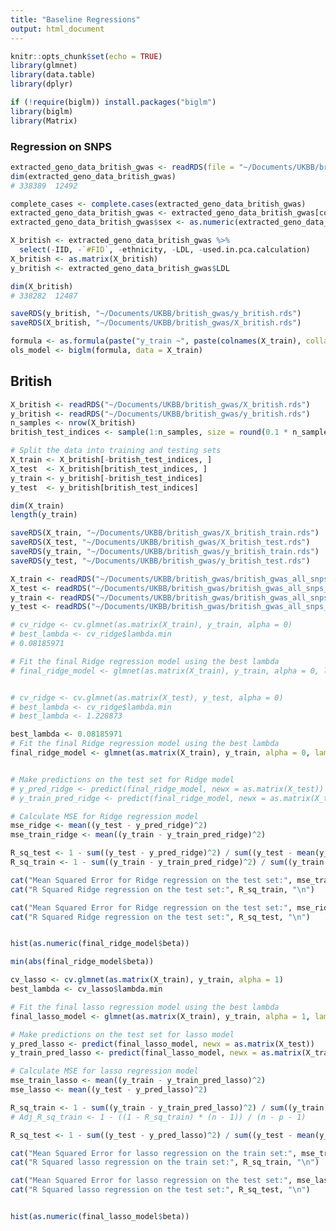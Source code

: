 ```yaml
---
title: "Baseline Regressions"
output: html_document
---
```


```r
knitr::opts_chunk$set(echo = TRUE)
library(glmnet)
library(data.table)
library(dplyr)

if (!require(biglm)) install.packages("biglm")
library(biglm)
library(Matrix)
```

### Regression on SNPS

```r

extracted_geno_data_british_gwas <- readRDS(file = "~/Documents/UKBB/british_gwas/british_gwas_all_snps_p0005/dat_LDL_British_pheotype_genotype_british_gwas_all_snps_p0005.rds")
dim(extracted_geno_data_british_gwas)
# 338389  12492

complete_cases <- complete.cases(extracted_geno_data_british_gwas)
extracted_geno_data_british_gwas <- extracted_geno_data_british_gwas[complete_cases, ]
extracted_geno_data_british_gwas$sex <- as.numeric(extracted_geno_data_british_gwas$sex) - 1

X_british <- extracted_geno_data_british_gwas %>%
  select(-IID, -`#FID`, -ethnicity, -LDL, -used.in.pca.calculation)
X_british <- as.matrix(X_british)
y_british <- extracted_geno_data_british_gwas$LDL

dim(X_british)
# 338282  12487

saveRDS(y_british, "~/Documents/UKBB/british_gwas/y_british.rds")
saveRDS(X_british, "~/Documents/UKBB/british_gwas/X_british.rds")

```

```r
formula <- as.formula(paste("y_train ~", paste(colnames(X_train), collapse = " + ")))
ols_model <- biglm(formula, data = X_train)

```

## British

```r
X_british <- readRDS("~/Documents/UKBB/british_gwas/X_british.rds")
y_british <- readRDS("~/Documents/UKBB/british_gwas/y_british.rds")
n_samples <- nrow(X_british)
british_test_indices <- sample(1:n_samples, size = round(0.1 * n_samples))

# Split the data into training and testing sets
X_train <- X_british[-british_test_indices, ]
X_test  <- X_british[british_test_indices, ]
y_train <- y_british[-british_test_indices]
y_test  <- y_british[british_test_indices]

dim(X_train)
length(y_train)

saveRDS(X_train, "~/Documents/UKBB/british_gwas/X_british_train.rds")
saveRDS(X_test, "~/Documents/UKBB/british_gwas/X_british_test.rds")
saveRDS(y_train, "~/Documents/UKBB/british_gwas/y_british_train.rds")
saveRDS(y_test, "~/Documents/UKBB/british_gwas/y_british_test.rds")


```


```r
X_train <- readRDS("~/Documents/UKBB/british_gwas/british_gwas_all_snps_p0005/X_british_train.rds")
X_test <- readRDS("~/Documents/UKBB/british_gwas/british_gwas_all_snps_p0005/X_british_test.rds")
y_train <- readRDS("~/Documents/UKBB/british_gwas/british_gwas_all_snps_p0005/y_british_train.rds")
y_test <- readRDS("~/Documents/UKBB/british_gwas/british_gwas_all_snps_p0005/y_british_test.rds")

# cv_ridge <- cv.glmnet(as.matrix(X_train), y_train, alpha = 0)
# best_lambda <- cv_ridge$lambda.min
# 0.08185971

# Fit the final Ridge regression model using the best lambda
# final_ridge_model <- glmnet(as.matrix(X_train), y_train, alpha = 0, lambda = best_lambda)


# cv_ridge <- cv.glmnet(as.matrix(X_test), y_test, alpha = 0)
# best_lambda <- cv_ridge$lambda.min
# best_lambda <- 1.228873

best_lambda <- 0.08185971
# Fit the final Ridge regression model using the best lambda
final_ridge_model <- glmnet(as.matrix(X_train), y_train, alpha = 0, lambda = best_lambda)


# Make predictions on the test set for Ridge model
# y_pred_ridge <- predict(final_ridge_model, newx = as.matrix(X_test))
# y_train_pred_ridge <- predict(final_ridge_model, newx = as.matrix(X_train))

# Calculate MSE for Ridge regression model
mse_ridge <- mean((y_test - y_pred_ridge)^2)
mse_train_ridge <- mean((y_train - y_train_pred_ridge)^2)

R_sq_test <- 1 - sum((y_test - y_pred_ridge)^2) / sum((y_test - mean(y_test))^2)
R_sq_train <- 1 - sum((y_train - y_train_pred_ridge)^2) / sum((y_train - mean(y_train))^2)

cat("Mean Squared Error for Ridge regression on the test set:", mse_train_ridge, "\n")
cat("R Squared Ridge regression on the test set:", R_sq_train, "\n")

cat("Mean Squared Error for Ridge regression on the test set:", mse_ridge, "\n")
cat("R Squared Ridge regression on the test set:", R_sq_test, "\n")


hist(as.numeric(final_ridge_model$beta))

min(abs(final_ridge_model$beta))

```


```r
cv_lasso <- cv.glmnet(as.matrix(X_train), y_train, alpha = 1)
best_lambda <- cv_lasso$lambda.min

# Fit the final lasso regression model using the best lambda
final_lasso_model <- glmnet(as.matrix(X_train), y_train, alpha = 1, lambda = best_lambda)

# Make predictions on the test set for lasso model
y_pred_lasso <- predict(final_lasso_model, newx = as.matrix(X_test))
y_train_pred_lasso <- predict(final_lasso_model, newx = as.matrix(X_train))

# Calculate MSE for lasso regression model
mse_train_lasso <- mean((y_train - y_train_pred_lasso)^2)
mse_lasso <- mean((y_test - y_pred_lasso)^2)

R_sq_train <- 1 - sum((y_train - y_train_pred_lasso)^2) / sum((y_train - mean(y_train))^2)
# Adj_R_sq_train <- 1 - ((1 - R_sq_train) * (n - 1)) / (n - p - 1)

R_sq_test <- 1 - sum((y_test - y_pred_lasso)^2) / sum((y_test - mean(y_test))^2)

cat("Mean Squared Error for lasso regression on the train set:", mse_train_lasso, "\n")
cat("R Squared lasso regression on the train set:", R_sq_train, "\n")

cat("Mean Squared Error for lasso regression on the test set:", mse_lasso, "\n")
cat("R Squared lasso regression on the test set:", R_sq_test, "\n")


hist(as.numeric(final_lasso_model$beta))


```


